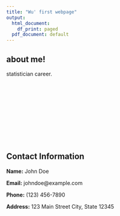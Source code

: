 ```yaml
---
title: "Wu' first webpage"
output:
  html_document:
    df_print: paged
  pdf_document: default
---
```


## about me!

statistician career.

<br />
<br />
<br />
<br />
<br />
<br />
<br />
<br />
<br />

## Contact Information

**Name:** John Doe

**Email:** johndoe@example.com

**Phone:** (123) 456-7890

**Address:**
123 Main Street
City, State 12345